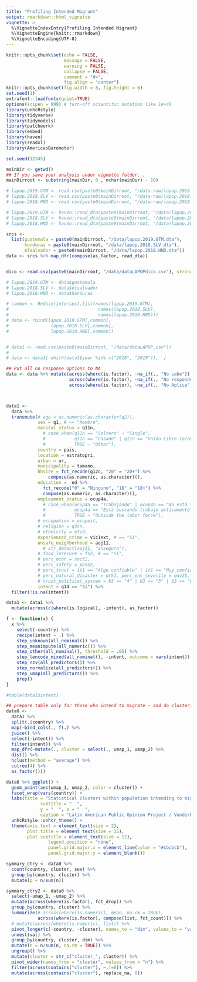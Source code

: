```yaml
---
title: "Profiling Intended Migrant"
output: rmarkdown::html_vignette
vignette: >
  %\VignetteIndexEntry{Profiling Intended Migrant}
  %\VignetteEngine{knitr::rmarkdown}
  %\VignetteEncoding{UTF-8}
---
```




```r
knitr::opts_chunk$set(echo = FALSE, 
                      message = FALSE, 
                      warning = FALSE, 
                      collapse = FALSE,
                      comment = "#>",
                      fig.align = "center")
knitr::opts_chunk$set(fig.width = 8, fig.height = 6)
set.seed(1)
extrafont::loadfonts(quiet=TRUE)
options(scipen = 999) # turn-off scientific notation like 1e+48
library(unhcRstyle)
library(tidyverse)
library(tidymodels)
library(patchwork)
library(embed)
library(haven)
library(readxl)
library(AmericasBarometer)
```





```r

set.seed(12345)

mainDir <- getwd()
## If you save your analysis under vignette folder...
mainDirroot <- substring(mainDir, 0 , nchar(mainDir) - 10)

# lapop.2019.GTM <- read.csv(paste0(mainDirroot, "/data-raw/lapop.2019.GTM.csv"), stringsAsFactors = TRUE)
# lapop.2018.SLV <- read.csv(paste0(mainDirroot, "/data-raw/lapop.2018.SLV.csv"), stringsAsFactors = TRUE)
# lapop.2018.HND <- read.csv(paste0(mainDirroot, "/data-raw/lapop.2018.HND.csv"), stringsAsFactors = TRUE)

# lapop.2019.GTM <- haven::read_dta(paste0(mainDirroot, "/data/lapop.2019.GTM.dta"))
# lapop.2018.SLV <- haven::read_dta(paste0(mainDirroot, "/data/lapop.2018.SLV.dta"))
# lapop.2018.HND <- haven::read_dta(paste0(mainDirroot, "/data/lapop.2018.HND.dta"))

srcs <-
  list(guatemala = paste0(mainDirroot, "/data/lapop.2019.GTM.dta"),
       honduras = paste0(mainDirroot, "/data/lapop.2018.SLV.dta"),
       elsalvador = paste0(mainDirroot, "/data/lapop.2018.HND.dta"))
data <- srcs %>% map_dfr(compose(as_factor, read_dta))


dico <- read.csv(paste0(mainDirroot, "/data/dataLAPOPdico.csv"), stringsAsFactors = TRUE)

# lapop.2019.GTM <- data$guatemala
# lapop.2018.SLV <- data$elsalvador
# lapop.2018.HND <- data$honduras

# common <- Reduce(intersect,list(names(lapop.2019.GTM),
#                                  names(lapop.2018.SLV),
#                                  names(lapop.2018.HND)))
# data <- rbind(lapop.2019.GTM[,common],
#                lapop.2018.SLV[,common],
#                lapop.2018.HND[,common])


# data1 <- read.csv(paste0(mainDirroot, "/data/dataLAPOP.csv"))
# 
# data <- data1[ which(data1$year %in% c("2018", "2019")),  ]

## Put all no response options to NA
data <- data %>% mutate(across(where(is.factor), ~na_if(., "No sabe")), 
                        across(where(is.factor), ~na_if(., "No responde")),
                        across(where(is.factor), ~na_if(., "No Aplica")))




```


 

```r
data1 <- 
  data %>% 
  transmute(# age = as.numeric(as.character(q2)), 
            sex = q1, # == "Hombre",
            marital_status = q11n,
              # case_when(q11n == "Soltero" ~ "Single",
              #           q11n == "Casado" | q11n == "Unión Libre (acompañado)" ~ "Couple",
              #           TRUE ~ "Other"),
            country = pais, 
            location = estratopri, 
            urban = ur, 
            municipality = tamano,
            hhsize = fct_recode(q12c, "20" = "20+") %>% 
                compose(as.numeric, as.character)(),
            education =  ed %>%
              fct_recode("0" = "Ninguno", "18" = "18+") %>%
              compose(as.numeric, as.character)(),
            employment_status = ocup4a,
              # case_when(ocup4a == "Trabajando" | ocup4a == "No está trabajando en este momento pero tiene trabajo" ~ "Employed",
              #           ocup4a == "Está buscando trabajo activamente" ~ "Searching for work",
              #           TRUE ~ "Outside the labor force"),
            # occupation = ocupoit,
            # religion = q3cn,
            # ethnicity = etid,
            experienced_crime = vic1ext, # == "Sí",
            unsafe_neighborhood = aoj11,
              # str_detect(aoj11, "inseguro"),
            # food_insecure = fs2, # == "Sí",
            # perc_econ = soct2, 
            # perc_safety = pese2,
            # perc_trust = it1 == "Algo confiable" | it1 == "Muy confiable",
            # perc_natural_disaster = drk1, perc_env_severity = env2b,
            # trust_political_system = b3 == "4" | b3 == "5" | b3 == "6" | b3 == "Mucho",
            intent = q14 == "Sí") %>% 
  filter(!is.na(intent))

data1 <- data1 %>% 
  mutate(across(c(where(is.logical), -intent), as_factor))

```


 

```r
f <- function(x) {
  x %>% 
    select(-country) %>%
    recipe(intent ~ .) %>% 
    step_unknown(all_nominal()) %>%
    step_meanimpute(all_numeric()) %>% 
    step_other(all_nominal(), threshold = .05) %>% 
    step_lencode_mixed(all_nominal(), -intent, outcome = vars(intent)) %>%
    step_nzv(all_predictors()) %>% 
    step_normalize(all_predictors()) %>%
    step_umap(all_predictors()) %>%
    prep()
}

#table(data1$intent)

## prepare table only for those who intend to migrate - and do clustering 
data0 <- 
  data1 %>% 
  split(.$country) %>% 
  map(~bind_cols(., f(.) %>% 
  juice() %>% 
  select(-intent)) %>% 
  filter(intent)) %>% 
  map_dfr(~mutate(., cluster = select(., umap_1, umap_2) %>% 
  dist() %>% 
  hclust(method = "average") %>% 
  cutree(4) %>% 
  as_factor()))

```



```r
data0 %>% ggplot() + 
  geom_point(aes(umap_1, umap_2, color = cluster)) + 
  facet_wrap(vars(country)) +
  labs(title = "Statistical clusters within population intending to migrate in 2018", 
             subtitle = "  ",
             y = "  ", x = "  ",
             caption = "Latin American Public Opinion Project / Vanderbilt University") +
  unhcRstyle::unhcr_theme() +
  theme(axis.text = element_text(size = 2),
        plot.title = element_text(size = 15),
        plot.subtitle = element_text(size = 12),
                legend.position = "none",
                panel.grid.major.x = element_line(color = "#cbcbcb"), 
                panel.grid.major.y = element_blank()) 
```



```r
symmary_ctry <- data0 %>% 
  count(country, cluster, sex) %>%
  group_by(country, cluster) %>% 
  mutate(p = n/sum(n))


```



```r
symmary_ctry2 <- data0 %>% 
  select(-umap_1, -umap_2) %>% 
  mutate(across(where(is.factor), fct_drop)) %>% 
  group_by(country, cluster) %>% 
  summarize(# across(where(is.numeric), mean, na.rm = TRUE),
            across(where(is.factor), compose(list, fct_count))) %>% 
  # mutate(across(where(is.numeric), list)) %>% 
  pivot_longer(c(-country, -cluster), names_to = "dim", values_to = "val") %>% 
  unnest(val) %>% 
  group_by(country, cluster, dim) %>% 
  mutate(n = n/sum(n, na.rm = TRUE)) %>% 
  ungroup() %>% 
  mutate(cluster = str_c("cluster_", cluster)) %>% 
  pivot_wider(names_from = "cluster", values_from = "n") %>% 
  filter(across(contains("cluster"), ~.!=0)) %>% 
  mutate(across(contains("cluster"), replace_na, 0)) 

```

